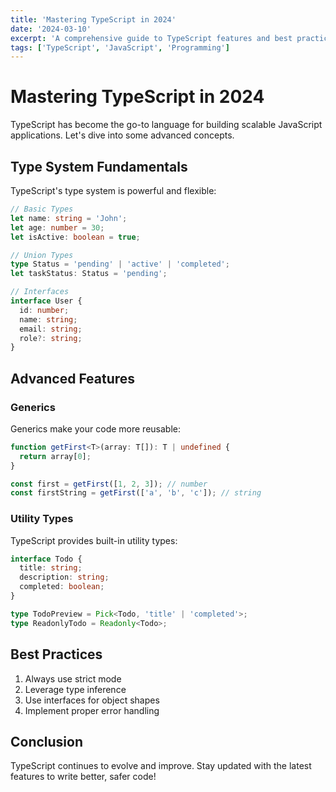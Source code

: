 ```yaml
---
title: 'Mastering TypeScript in 2024'
date: '2024-03-10'
excerpt: 'A comprehensive guide to TypeScript features and best practices for modern web development.'
tags: ['TypeScript', 'JavaScript', 'Programming']
---
```


# Mastering TypeScript in 2024

TypeScript has become the go-to language for building scalable JavaScript applications. Let's dive into some advanced concepts.

## Type System Fundamentals

TypeScript's type system is powerful and flexible:

```typescript
// Basic Types
let name: string = 'John';
let age: number = 30;
let isActive: boolean = true;

// Union Types
type Status = 'pending' | 'active' | 'completed';
let taskStatus: Status = 'pending';

// Interfaces
interface User {
  id: number;
  name: string;
  email: string;
  role?: string;
}
```

## Advanced Features

### Generics

Generics make your code more reusable:

```typescript
function getFirst<T>(array: T[]): T | undefined {
  return array[0];
}

const first = getFirst([1, 2, 3]); // number
const firstString = getFirst(['a', 'b', 'c']); // string
```

### Utility Types

TypeScript provides built-in utility types:

```typescript
interface Todo {
  title: string;
  description: string;
  completed: boolean;
}

type TodoPreview = Pick<Todo, 'title' | 'completed'>;
type ReadonlyTodo = Readonly<Todo>;
```

## Best Practices

1. Always use strict mode
2. Leverage type inference
3. Use interfaces for object shapes
4. Implement proper error handling

## Conclusion

TypeScript continues to evolve and improve. Stay updated with the latest features to write better, safer code!
